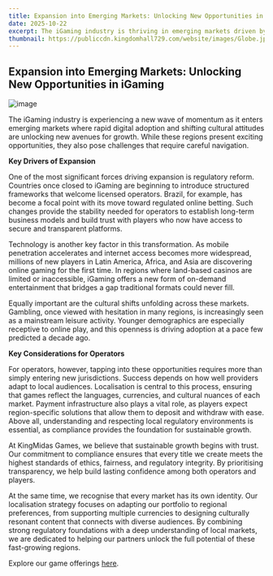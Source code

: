 ```yaml
---
title: Expansion into Emerging Markets: Unlocking New Opportunities in iGaming
date: 2025-10-22
excerpt: The iGaming industry is thriving in emerging markets driven by digital adoption, regulatory reforms, and shifting cultural attitudes towards gambling. To succeed, operators must focus on localisation, regulatory compliance, and understanding regional preferences.
thumbnail: https://publiccdn.kingdomhall729.com/website/images/Globe.jpg
---
```


## Expansion into Emerging Markets: Unlocking New Opportunities in iGaming
![image](https://publiccdn.kingdomhall729.com/website/images/Globe.jpg)

The iGaming industry is experiencing a new wave of momentum as it enters emerging markets where rapid digital adoption and shifting cultural attitudes are unlocking new avenues for growth. While these regions present exciting opportunities, they also pose challenges that require careful navigation.

**Key Drivers of Expansion**

One of the most significant forces driving expansion is regulatory reform. Countries once closed to iGaming are beginning to introduce structured frameworks that welcome licensed operators. Brazil, for example, has become a focal point with its move toward regulated online betting. Such changes provide the stability needed for operators to establish long-term business models and build trust with players who now have access to secure and transparent platforms.

Technology is another key factor in this transformation. As mobile penetration accelerates and internet access becomes more widespread, millions of new players in Latin America, Africa, and Asia are discovering online gaming for the first time. In regions where land-based casinos are limited or inaccessible, iGaming offers a new form of on-demand entertainment that bridges a gap traditional formats could never fill.

Equally important are the cultural shifts unfolding across these markets. Gambling, once viewed with hesitation in many regions, is increasingly seen as a mainstream leisure activity. Younger demographics are especially receptive to online play, and this openness is driving adoption at a pace few predicted a decade ago.

**Key Considerations for Operators**

For operators, however, tapping into these opportunities requires more than simply entering new jurisdictions. Success depends on how well providers adapt to local audiences. Localisation is central to this process, ensuring that games reflect the languages, currencies, and cultural nuances of each market. Payment infrastructure also plays a vital role, as players expect region-specific solutions that allow them to deposit and withdraw with ease. Above all, understanding and respecting local regulatory environments is essential, as compliance provides the foundation for sustainable growth.

At KingMidas Games, we believe that sustainable growth begins with trust. Our commitment to compliance ensures that every title we create meets the highest standards of ethics, fairness, and regulatory integrity. By prioritising transparency, we help build lasting confidence among both operators and players.

At the same time, we recognise that every market has its own identity. Our localisation strategy focuses on adapting our portfolio to regional preferences, from supporting multiple currencies to designing culturally resonant content that connects with diverse audiences. By combining strong regulatory foundations with a deep understanding of local markets, we are  dedicated to helping our partners unlock the full potential of these fast-growing regions.

Explore our game offerings [here](https://kingmidasgames.com/games).